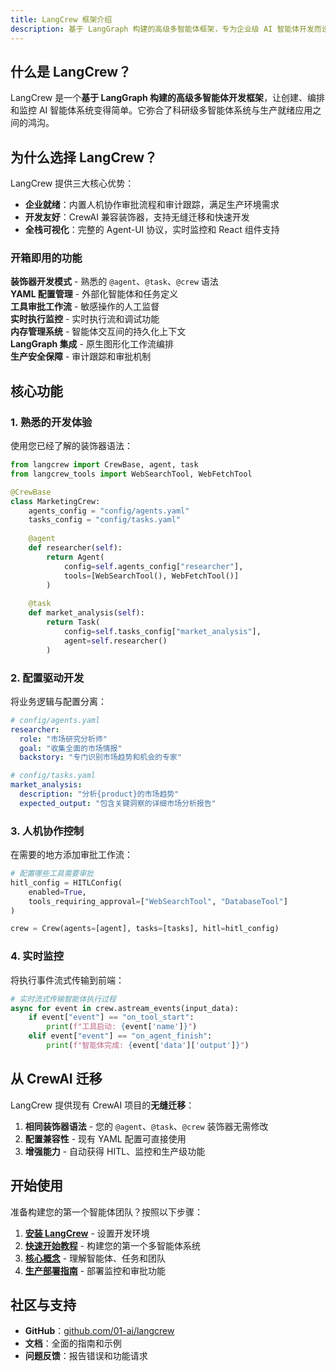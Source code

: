 ```yaml
---
title: LangCrew 框架介绍
description: 基于 LangGraph 构建的高级多智能体框架，专为企业级 AI 智能体开发而设计
---
```


## 什么是 LangCrew？

LangCrew 是一个**基于 LangGraph 构建的高级多智能体开发框架**，让创建、编排和监控 AI 智能体系统变得简单。它弥合了科研级多智能体系统与生产就绪应用之间的鸿沟。

## 为什么选择 LangCrew？

LangCrew 提供三大核心优势：

- **企业就绪**：内置人机协作审批流程和审计跟踪，满足生产环境需求
- **开发友好**：CrewAI 兼容装饰器，支持无缝迁移和快速开发
- **全栈可视化**：完整的 Agent-UI 协议，实时监控和 React 组件支持

### 开箱即用的功能

**装饰器开发模式** - 熟悉的 `@agent`、`@task`、`@crew` 语法  
**YAML 配置管理** - 外部化智能体和任务定义  
**工具审批工作流** - 敏感操作的人工监督  
**实时执行监控** - 实时执行流和调试功能  
**内存管理系统** - 智能体交互间的持久化上下文  
**LangGraph 集成** - 原生图形化工作流编排  
**生产安全保障** - 审计跟踪和审批机制  

## 核心功能

### 1. 熟悉的开发体验

使用您已经了解的装饰器语法：

```python
from langcrew import CrewBase, agent, task
from langcrew_tools import WebSearchTool, WebFetchTool

@CrewBase
class MarketingCrew:
    agents_config = "config/agents.yaml"
    tasks_config = "config/tasks.yaml"
    
    @agent
    def researcher(self):
        return Agent(
            config=self.agents_config["researcher"],
            tools=[WebSearchTool(), WebFetchTool()]
        )
    
    @task
    def market_analysis(self):
        return Task(
            config=self.tasks_config["market_analysis"],
            agent=self.researcher()
        )
```

### 2. 配置驱动开发

将业务逻辑与配置分离：

```yaml
# config/agents.yaml
researcher:
  role: "市场研究分析师"
  goal: "收集全面的市场情报"
  backstory: "专门识别市场趋势和机会的专家"

# config/tasks.yaml
market_analysis:
  description: "分析{product}的市场趋势"
  expected_output: "包含关键洞察的详细市场分析报告"
```

### 3. 人机协作控制

在需要的地方添加审批工作流：

```python
# 配置哪些工具需要审批
hitl_config = HITLConfig(
    enabled=True,
    tools_requiring_approval=["WebSearchTool", "DatabaseTool"]
)

crew = Crew(agents=[agent], tasks=[tasks], hitl=hitl_config)
```

### 4. 实时监控

将执行事件流式传输到前端：

```python
# 实时流式传输智能体执行过程
async for event in crew.astream_events(input_data):
    if event["event"] == "on_tool_start":
        print(f"工具启动: {event['name']}")
    elif event["event"] == "on_agent_finish":
        print(f"智能体完成: {event['data']['output']}")
```

## 从 CrewAI 迁移

LangCrew 提供现有 CrewAI 项目的**无缝迁移**：

1. **相同装饰器语法** - 您的 `@agent`、`@task`、`@crew` 装饰器无需修改
2. **配置兼容性** - 现有 YAML 配置可直接使用
3. **增强能力** - 自动获得 HITL、监控和生产级功能

## 开始使用

准备构建您的第一个智能体团队？按照以下步骤：

1. **[安装 LangCrew](/zh/guides/installation)** - 设置开发环境
2. **[快速开始教程](/zh/guides/quickstart)** - 构建您的第一个多智能体系统
3. **[核心概念](/zh/concepts/agents)** - 理解智能体、任务和团队
4. **[生产部署指南](/zh/guides/production)** - 部署监控和审批功能

## 社区与支持

- **GitHub**：[github.com/01-ai/langcrew](https://github.com/01-ai/langcrew)
- **文档**：全面的指南和示例
- **问题反馈**：报告错误和功能请求
